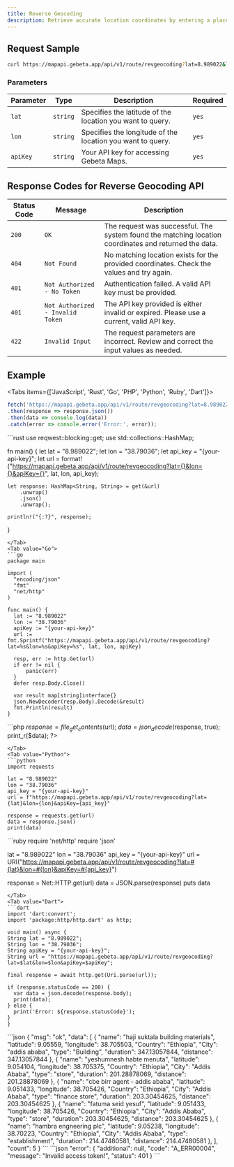 ```yaml
---
title: Reverse Geocoding  
description: Retrieve accurate location coordinates by entering a place name, returning an array of potential matches with their corresponding details.  
---
```



## Request Sample
```bash
curl https://mapapi.gebeta.app/api/v1/route/revgeocoding?lat=8.989022&lon=38.79036&apiKey={your-api-key}
```

### Parameters

| **Parameter** | **Type**  | **Description**                                                   | **Required** |
|---------------|-----------|-------------------------------------------------------------------|--------------|
| `lat`         | `string`  | Specifies the latitude of the location you want to query.         | `yes`        |
| `lon`         | `string`  | Specifies the longitude of the location you want to query.        | `yes`        |
| `apiKey`      | `string`  | Your API key for accessing Gebeta Maps.                           | `yes`        |

## Response Codes for Reverse Geocoding API

| **Status Code** | **Message**                         | **Description**                                                                                       |
|------------------|-------------------------------------|-------------------------------------------------------------------------------------------------------|
| `200`            | `OK`                                | The request was successful. The system found the matching location coordinates and returned the data. |
| `404`            | `Not Found`                         | No matching location exists for the provided coordinates. Check the values and try again.             |
| `401`            | `Not Authorized - No Token`         | Authentication failed. A valid API key must be provided.                                            |
| `401`            | `Not Authorized - Invalid Token`     | The API key provided is either invalid or expired. Please use a current, valid API key.               |
| `422`            | `Invalid Input`                    | The request parameters are incorrect. Review and correct the input values as needed.                  |

## Example

<Tabs items={['JavaScript', 'Rust', 'Go', 'PHP', 'Python', 'Ruby', 'Dart']}>
  <Tab value="JavaScript">
  ```javascript
fetch('https://mapapi.gebeta.app/api/v1/route/revgeocoding?lat=8.989022&lon=38.79036&apiKey={your-api-key}')
  .then(response => response.json())
  .then(data => console.log(data))
  .catch(error => console.error('Error:', error));
  ```
  </Tab>
  <Tab value="Rust">
  ```rust
use reqwest::blocking::get;
use std::collections::HashMap;

fn main() {
    let lat = "8.989022";
    let lon = "38.79036";
    let api_key = "{your-api-key}";
    let url = format!("https://mapapi.gebeta.app/api/v1/route/revgeocoding?lat={}&lon={}&apiKey={}", lat, lon, api_key);
    
    let response: HashMap<String, String> = get(&url)
        .unwrap()
        .json()
        .unwrap();
    
    println!("{:?}", response);
}  
  ```
  </Tab>
  <Tab value="Go">
  ```go 
package main

import (
    "encoding/json"
    "fmt"
    "net/http"
)

func main() {
    lat := "8.989022"
    lon := "38.79036"
    apiKey := "{your-api-key}"
    url := fmt.Sprintf("https://mapapi.gebeta.app/api/v1/route/revgeocoding?lat=%s&lon=%s&apiKey=%s", lat, lon, apiKey)

    resp, err := http.Get(url)
    if err != nil {
        panic(err)
    }
    defer resp.Body.Close()

    var result map[string]interface{}
    json.NewDecoder(resp.Body).Decode(&result)
    fmt.Println(result)
}
  ```
  </Tab>
  <Tab value="PHP">
  ```php
<?php
$lat = "8.989022";
$lon = "38.79036";
$apiKey = "{your-api-key}";
$url = "https://mapapi.gebeta.app/api/v1/route/revgeocoding?lat={$lat}&lon={$lon}&apiKey={$apiKey}";

$response = file_get_contents($url);
$data = json_decode($response, true);
print_r($data);
?>
  ```
  </Tab>
  <Tab value="Python">
  ```python
import requests

lat = "8.989022"
lon = "38.79036"
api_key = "{your-api-key}"
url = f"https://mapapi.gebeta.app/api/v1/route/revgeocoding?lat={lat}&lon={lon}&apiKey={api_key}"

response = requests.get(url)
data = response.json()
print(data)
  ```
  </Tab>
  <Tab value="Ruby">
  ```ruby
require 'net/http'
require 'json'

lat = "8.989022"
lon = "38.79036"
api_key = "{your-api-key}"
url = URI("https://mapapi.gebeta.app/api/v1/route/revgeocoding?lat=#{lat}&lon=#{lon}&apiKey=#{api_key}")

response = Net::HTTP.get(url)
data = JSON.parse(response)
puts data
  ```
  </Tab>
  <Tab value="Dart">
  ```dart
import 'dart:convert';
import 'package:http/http.dart' as http;

void main() async {
  String lat = "8.989022";
  String lon = "38.79036";
  String apiKey = "{your-api-key}";
  String url = "https://mapapi.gebeta.app/api/v1/route/revgeocoding?lat=$lat&lon=$lon&apiKey=$apiKey";

  final response = await http.get(Uri.parse(url));

  if (response.statusCode == 200) {
    var data = json.decode(response.body);
    print(data);
  } else {
    print('Error: ${response.statusCode}');
  }
}
  ```  
  </Tab>
</Tabs>

<Accordions>
  <Accordion title="Success Response">
  ```json
  {
  "msg": "ok",
  "data": [
    {
      "name": "haji suktala building materials",
      "latitude": 9.05559,
      "longitude": 38.705503,
      "Country": "Ethiopia",
      "City": "addis ababa",
      "type": "Building",
      "duration": 347.13057844,
      "distance": 347.13057844
    },
    {
      "name": "yeshumnesh habte menuta",
      "latitude": 9.054104,
      "longitude": 38.705375,
      "Country": "Ethiopia",
      "City": "Addis Ababa",
      "type": "store",
      "duration": 201.28878069,
      "distance": 201.28878069
    },
    {
      "name": "cbe birr agent - addis ababa",
      "latitude": 9.051433,
      "longitude": 38.705426,
      "Country": "Ethiopia",
      "City": "Addis Ababa",
      "type": "finance store",
      "duration": 203.30454625,
      "distance": 203.30454625
    },
    {
      "name": "fatuma seid yesuf",
      "latitude": 9.051433,
      "longitude": 38.705426,
      "Country": "Ethiopia",
      "City": "Addis Ababa",
      "type": "store",
      "duration": 203.30454625,
      "distance": 203.30454625
    },
    {
      "name": "hambra engneering plc",
      "latitude": 9.05238,
      "longitude": 38.70223,
      "Country": "Ethiopia",
      "City": "Addis Ababa",
      "type": "establishment",
      "duration": 214.47480581,
      "distance": 214.47480581
    },
  ],
  "count": 5
}
  ```
  </Accordion>
  <Accordion title="Error Response">
    ```json
"error": {
        "additional": null,
        "code": "A_ERR00004",
        "message": "Invalid access token!",
        "status": 401
    }
    ```
  </Accordion>
</Accordions>
